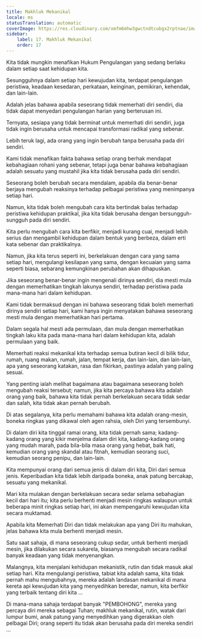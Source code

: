 ```yaml
---
title: Makhluk Mekanikal
locale: ms
statusTranslation: automatic
coverImage: https://res.cloudinary.com/xmfm6mhw3gwctndtcubgx2rptnae/image/upload/v1740468922/small_cover_tratado_de_psicologia_revolucionaria_a4c0dca4e0.webp
sidebar:
    label: 17. Makhluk Mekanikal
    order: 17
---
```

Kita tidak mungkin menafikan Hukum Pengulangan yang sedang berlaku dalam setiap saat kehidupan kita.

Sesungguhnya dalam setiap hari kewujudan kita, terdapat pengulangan peristiwa, keadaan kesedaran, perkataan, keinginan, pemikiran, kehendak, dan lain-lain.

Adalah jelas bahawa apabila seseorang tidak memerhati diri sendiri, dia tidak dapat menyedari pengulangan harian yang berterusan ini.

Ternyata, sesiapa yang tidak berminat untuk memerhati diri sendiri, juga tidak ingin berusaha untuk mencapai transformasi radikal yang sebenar.

Lebih teruk lagi, ada orang yang ingin berubah tanpa berusaha pada diri sendiri.

Kami tidak menafikan fakta bahawa setiap orang berhak mendapat kebahagiaan rohani yang sebenar, tetapi juga benar bahawa kebahagiaan adalah sesuatu yang mustahil jika kita tidak berusaha pada diri sendiri.

Seseorang boleh berubah secara mendalam, apabila dia benar-benar berjaya mengubah reaksinya terhadap pelbagai peristiwa yang menimpanya setiap hari.

Namun, kita tidak boleh mengubah cara kita bertindak balas terhadap peristiwa kehidupan praktikal, jika kita tidak berusaha dengan bersungguh-sungguh pada diri sendiri.

Kita perlu mengubah cara kita berfikir, menjadi kurang cuai, menjadi lebih serius dan mengambil kehidupan dalam bentuk yang berbeza, dalam erti kata sebenar dan praktikalnya.

Namun, jika kita terus seperti ini, berkelakuan dengan cara yang sama setiap hari, mengulangi kesilapan yang sama, dengan kecuaian yang sama seperti biasa, sebarang kemungkinan perubahan akan dihapuskan.

Jika seseorang benar-benar ingin mengenali dirinya sendiri, dia mesti mula dengan memerhatikan tingkah lakunya sendiri, terhadap peristiwa pada mana-mana hari dalam kehidupan.

Kami tidak bermaksud dengan ini bahawa seseorang tidak boleh memerhati dirinya sendiri setiap hari, kami hanya ingin menyatakan bahawa seseorang mesti mula dengan memerhatikan hari pertama.

Dalam segala hal mesti ada permulaan, dan mula dengan memerhatikan tingkah laku kita pada mana-mana hari dalam kehidupan kita, adalah permulaan yang baik.

Memerhati reaksi mekanikal kita terhadap semua butiran kecil di bilik tidur, rumah, ruang makan, rumah, jalan, tempat kerja, dan lain-lain, dan lain-lain, apa yang seseorang katakan, rasa dan fikirkan, pastinya adalah yang paling sesuai.

Yang penting ialah melihat bagaimana atau bagaimana seseorang boleh mengubah reaksi tersebut; namun, jika kita percaya bahawa kita adalah orang yang baik, bahawa kita tidak pernah berkelakuan secara tidak sedar dan salah, kita tidak akan pernah berubah.

Di atas segalanya, kita perlu memahami bahawa kita adalah orang-mesin, boneka ringkas yang dikawal oleh agen rahsia, oleh Diri yang tersembunyi.

Di dalam diri kita tinggal ramai orang, kita tidak pernah sama; kadang-kadang orang yang kikir menjelma dalam diri kita, kadang-kadang orang yang mudah marah, pada bila-bila masa orang yang hebat, baik hati, kemudian orang yang skandal atau fitnah, kemudian seorang suci, kemudian seorang penipu, dan lain-lain.

Kita mempunyai orang dari semua jenis di dalam diri kita, Diri dari semua jenis. Keperibadian kita tidak lebih daripada boneka, anak patung bercakap, sesuatu yang mekanikal.

Mari kita mulakan dengan berkelakuan secara sedar selama sebahagian kecil dari hari itu; kita perlu berhenti menjadi mesin ringkas walaupun untuk beberapa minit ringkas setiap hari, ini akan mempengaruhi kewujudan kita secara muktamad.

Apabila kita Memerhati Diri dan tidak melakukan apa yang Diri itu mahukan, jelas bahawa kita mula berhenti menjadi mesin.

Satu saat sahaja, di mana seseorang cukup sedar, untuk berhenti menjadi mesin, jika dilakukan secara sukarela, biasanya mengubah secara radikal banyak keadaan yang tidak menyenangkan.

Malangnya, kita menjalani kehidupan mekanistik, rutin dan tidak masuk akal setiap hari. Kita mengulangi peristiwa, tabiat kita adalah sama, kita tidak pernah mahu mengubahnya, mereka adalah landasan mekanikal di mana kereta api kewujudan kita yang menyedihkan beredar, namun, kita berfikir yang terbaik tentang diri kita ...

Di mana-mana sahaja terdapat banyak "PEMBOHONG", mereka yang percaya diri mereka sebagai Tuhan; makhluk mekanikal, rutin, watak dari lumpur bumi, anak patung yang menyedihkan yang digerakkan oleh pelbagai Diri; orang seperti itu tidak akan berusaha pada diri mereka sendiri ...

